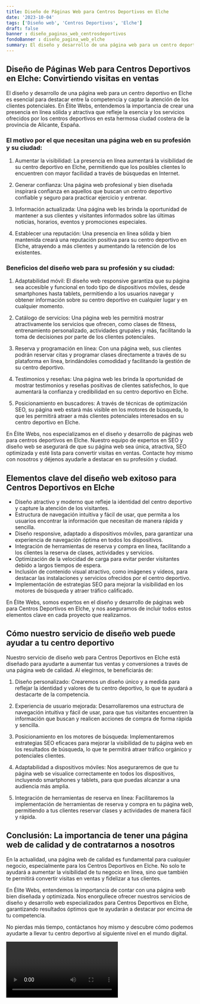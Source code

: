 ```yaml
---
title: Diseño de Páginas Web para Centros Deportivos en Elche
date: '2023-10-04'
tags: ['Diseño web', 'Centros Deportivos', 'Elche']
draft: false
banner : diseño_paginas_web_centrosdeportivos
fondoBanner : diseño_pagina_web_elche
summary: El diseño y desarrollo de una página web para un centro deportivo en Elche es esencial para destacar entre la competencia y captar la atención de los clientes potenciales. En Élite Webs, entendemos la importancia de crear una presencia en línea sólida y atractiva que refleje la esencia y los servicios ofrecidos por los centros deportivos en esta hermosa ciudad costera de la provincia de Alicante, España.
---
```


## Diseño de Páginas Web para Centros Deportivos en Elche: Convirtiendo visitas en ventas

El diseño y desarrollo de una página web para un centro deportivo en Elche es esencial para destacar entre la competencia y captar la atención de los clientes potenciales. En Élite Webs, entendemos la importancia de crear una presencia en línea sólida y atractiva que refleje la esencia y los servicios ofrecidos por los centros deportivos en esta hermosa ciudad costera de la provincia de Alicante, España.

### El motivo por el que necesitan una página web en su profesión y su ciudad:

1. Aumentar la visibilidad: La presencia en línea aumentará la visibilidad de su centro deportivo en Elche, permitiendo que los posibles clientes lo encuentren con mayor facilidad a través de búsquedas en Internet.

2. Generar confianza: Una página web profesional y bien diseñada inspirará confianza en aquellos que buscan un centro deportivo confiable y seguro para practicar ejercicio y entrenar.

3. Información actualizada: Una página web les brinda la oportunidad de mantener a sus clientes y visitantes informados sobre las últimas noticias, horarios, eventos y promociones especiales.

4. Establecer una reputación: Una presencia en línea sólida y bien mantenida creará una reputación positiva para su centro deportivo en Elche, atrayendo a más clientes y aumentando la retención de los existentes.

### Beneficios del diseño web para su profesión y su ciudad:

1. Adaptabilidad móvil: El diseño web responsive garantiza que su página sea accesible y funcional en todo tipo de dispositivos móviles, desde smartphones hasta tablets, permitiendo a los usuarios navegar y obtener información sobre su centro deportivo en cualquier lugar y en cualquier momento.

2. Catálogo de servicios: Una página web les permitirá mostrar atractivamente los servicios que ofrecen, como clases de fitness, entrenamiento personalizado, actividades grupales y más, facilitando la toma de decisiones por parte de los clientes potenciales.

3. Reserva y programación en línea: Con una página web, sus clientes podrán reservar citas y programar clases directamente a través de su plataforma en línea, brindándoles comodidad y facilitando la gestión de su centro deportivo.

4. Testimonios y reseñas: Una página web les brinda la oportunidad de mostrar testimonios y reseñas positivas de clientes satisfechos, lo que aumentará la confianza y credibilidad en su centro deportivo en Elche.

5. Posicionamiento en buscadores: A través de técnicas de optimización SEO, su página web estará más visible en los motores de búsqueda, lo que les permitirá atraer a más clientes potenciales interesados en su centro deportivo en Elche.

En Élite Webs, nos especializamos en el diseño y desarrollo de páginas web para centros deportivos en Elche. Nuestro equipo de expertos en SEO y diseño web se asegurará de que su página web sea única, atractiva, SEO optimizada y esté lista para convertir visitas en ventas. Contacte hoy mismo con nosotros y déjenos ayudarle a destacar en su profesión y ciudad.

<GifSeo />

<Cta />

## Elementos clave del diseño web exitoso para Centros Deportivos en Elche

- Diseño atractivo y moderno que refleje la identidad del centro deportivo y capture la atención de los visitantes.
- Estructura de navegación intuitiva y fácil de usar, que permita a los usuarios encontrar la información que necesitan de manera rápida y sencilla.
- Diseño responsive, adaptado a dispositivos móviles, para garantizar una experiencia de navegación óptima en todos los dispositivos.
- Integración de herramientas de reserva y compra en línea, facilitando a los clientes la reserva de clases, actividades y servicios.
- Optimización de la velocidad de carga para evitar perder visitantes debido a largos tiempos de espera.
- Inclusión de contenido visual atractivo, como imágenes y videos, para destacar las instalaciones y servicios ofrecidos por el centro deportivo.
- Implementación de estrategias SEO para mejorar la visibilidad en los motores de búsqueda y atraer tráfico calificado.

En Élite Webs, somos expertos en el diseño y desarrollo de páginas web para Centros Deportivos en Elche, y nos aseguramos de incluir todos estos elementos clave en cada proyecto que realizamos.

## Cómo nuestro servicio de diseño web puede ayudar a tu centro deportivo

Nuestro servicio de diseño web para Centros Deportivos en Elche está diseñado para ayudarte a aumentar tus ventas y conversiones a través de una página web de calidad. Al elegirnos, te beneficiarás de:

1. Diseño personalizado: Crearemos un diseño único y a medida para reflejar la identidad y valores de tu centro deportivo, lo que te ayudará a destacarte de la competencia.

2. Experiencia de usuario mejorada: Desarrollaremos una estructura de navegación intuitiva y fácil de usar, para que tus visitantes encuentren la información que buscan y realicen acciones de compra de forma rápida y sencilla.

3. Posicionamiento en los motores de búsqueda: Implementaremos estrategias SEO eficaces para mejorar la visibilidad de tu página web en los resultados de búsqueda, lo que te permitirá atraer tráfico orgánico y potenciales clientes.

4. Adaptabilidad a dispositivos móviles: Nos aseguraremos de que tu página web se visualice correctamente en todos los dispositivos, incluyendo smartphones y tablets, para que puedas alcanzar a una audiencia más amplia.

5. Integración de herramientas de reserva en línea: Facilitaremos la implementación de herramientas de reserva y compra en tu página web, permitiendo a tus clientes reservar clases y actividades de manera fácil y rápida.

## Conclusión: La importancia de tener una página web de calidad y de contratarnos a nosotros

En la actualidad, una página web de calidad es fundamental para cualquier negocio, especialmente para los Centros Deportivos en Elche. No solo te ayudará a aumentar la visibilidad de tu negocio en línea, sino que también te permitirá convertir visitas en ventas y fidelizar a tus clientes.

En Élite Webs, entendemos la importancia de contar con una página web bien diseñada y optimizada. Nos enorgullece ofrecer nuestros servicios de diseño y desarrollo web especializados para Centros Deportivos en Elche, garantizando resultados óptimos que te ayudarán a destacar por encima de tu competencia.

No pierdas más tiempo, contáctanos hoy mismo y descubre cómo podemos ayudarte a llevar tu centro deportivo al siguiente nivel en el mundo digital.

<Video />

<CtaBot job='Centros Deportivos' city='Elche'/>

<Gmaps query='Elche+españa+maps' />